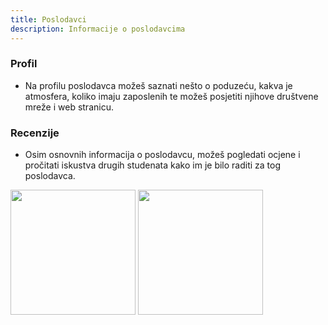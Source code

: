 ```yaml
---
title: Poslodavci
description: Informacije o poslodavcima
---
```


### Profil

- Na profilu poslodavca možeš saznati nešto o poduzeću, kakva je atmosfera, koliko imaju zaposlenih te možeš posjetiti njihove društvene mreže i web stranicu.

### Recenzije

- Osim osnovnih informacija o poslodavcu, možeš pogledati ocjene i pročitati iskustva drugih studenata kako im je bilo raditi za tog poslodavca.

<Frame>
  <img
    width="200"
    height="auto"
    style={{ borderRadius: 12, marginRight: 24 }}
    src="/images/profile-company.png"
  />
  <img
    width="200"
    height="auto"
    style={{ borderRadius: 12 }}
    src="/images/profile-company-about.png"
  />
</Frame>
